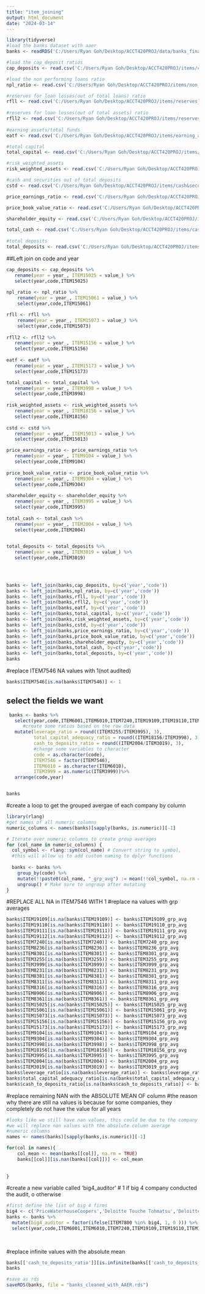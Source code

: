 ```yaml
---
title: "item_joining"
output: html_document
date: "2024-03-14"
---
```


```r
library(tidyverse)
#load the banks dataset with aaer
banks <- readRDS('C:/Users/Ryan Goh/Desktop/ACCT420PROJ/data/banks_final_aaer.rds')

#load the cap_deposit ratios
cap_deposits <- read.csv('C:/Users/Ryan Goh/Desktop/ACCT420PROJ/items/cap_deposit_ratio.csv')

#load the non performing loans ratio
npl_ratio <- read.csv('C:/Users/Ryan Goh/Desktop/ACCT420PROJ/items/non_performing_loans_ratio.csv')

#reserves for loan losses(out of total loans) ratio
rfll <- read.csv('C:/Users/Ryan Goh/Desktop/ACCT420PROJ/items/reserves_for_loan_losses.csv')
 
#reserves for loan losses(out of total assets) ratio
rfll2 <- read.csv('C:/Users/Ryan Goh/Desktop/ACCT420PROJ/items/reserves_for_loan_losses(total assets).csv')
 
#earning assets/total funds
eatf <- read.csv('C:/Users/Ryan Goh/Desktop/ACCT420PROJ/items/earning_assets_total_funds.csv')

#total capital
total_capital <- read.csv('C:/Users/Ryan Goh/Desktop/ACCT420PROJ/items/total_capital.csv')

#risk_weighted_assets
risk_weighted_assets <- read.csv('C:/Users/Ryan Goh/Desktop/ACCT420PROJ/items/risk_weighted_assets.csv')

#cash and securities out of total deposits
cstd <- read.csv('C:/Users/Ryan Goh/Desktop/ACCT420PROJ/items/cash&securities_deposits.csv')

price_earnings_ratio <- read.csv('C:/Users/Ryan Goh/Desktop/ACCT420PROJ/items/price_earnings_ratio.csv')

price_book_value_ratio <- read.csv('C:/Users/Ryan Goh/Desktop/ACCT420PROJ/items/price_book_value_ratio.csv')

shareholder_equity <- read.csv('C:/Users/Ryan Goh/Desktop/ACCT420PROJ/items/shareholder_equity.csv')

total_cash <- read.csv('C:/Users/Ryan Goh/Desktop/ACCT420PROJ/items/cash.csv')
 
#total deposits
total_deposits <- read.csv('C:/Users/Ryan Goh/Desktop/ACCT420PROJ/items/deposits.csv')

```

##Left join on code and year

```r
cap_deposits <- cap_deposits %>%
   rename(year = year_, ITEM15025 = value_) %>%
   select(year,code,ITEM15025)
 
npl_ratio <- npl_ratio %>%
    rename(year = year_, ITEM15061 = value_) %>%
    select(year,code,ITEM15061)

rfll <- rfll %>%
    rename(year = year_, ITEM15073 = value_) %>%
    select(year,code,ITEM15073)
 
rfll2 <- rfll2 %>%
   rename(year = year_, ITEM15156 = value_) %>%
   select(year,code,ITEM15156)
 
eatf <- eatf %>%
   rename(year = year_, ITEM15173 = value_) %>%
   select(year,code,ITEM15173)

total_capital <- total_capital %>%
   rename(year = year_, ITEM3998 = value_) %>%
   select(year,code,ITEM3998)
 
risk_weighted_assets <- risk_weighted_assets %>%
   rename(year = year_, ITEM18156 = value_) %>%
   select(year,code,ITEM18156)
 
cstd <- cstd %>%
   rename(year = year_, ITEM15013 = value_) %>%
   select(year,code,ITEM15013)

price_earnings_ratio <- price_earnings_ratio %>%
   rename(year = year_, ITEM9104 = value_) %>%
   select(year,code,ITEM9104)
 
price_book_value_ratio <- price_book_value_ratio %>%
   rename(year = year_, ITEM9304 = value_) %>%
   select(year,code,ITEM9304)
 
shareholder_equity <- shareholder_equity %>%
   rename(year = year_, ITEM3995 = value_) %>%
   select(year,code,ITEM3995)
 
total_cash <- total_cash %>%
   rename(year = year_, ITEM2004 = value_) %>%
   select(year,code,ITEM2004)

 
total_deposits <- total_deposits %>%
   rename(year = year_, ITEM3019 = value_) %>%
   select(year,code,ITEM3019)


  

banks <- left_join(banks,cap_deposits, by=c('year','code'))
banks <- left_join(banks,npl_ratio, by=c('year','code'))
banks <- left_join(banks,rfll, by=c('year','code'))
banks <- left_join(banks,rfll2, by=c('year','code'))
banks <- left_join(banks,eatf, by=c('year','code'))
banks <- left_join(banks,total_capital, by=c('year','code'))
banks <- left_join(banks,risk_weighted_assets, by=c('year','code'))
banks <- left_join(banks,cstd, by=c('year','code'))
banks <- left_join(banks,price_earnings_ratio, by=c('year','code'))
banks <- left_join(banks,price_book_value_ratio, by=c('year','code'))
banks <- left_join(banks,shareholder_equity, by=c('year','code'))
banks <- left_join(banks,total_cash, by=c('year','code'))
banks <- left_join(banks,total_deposits, by=c('year','code'))
banks
```
#replace ITEM7546 NA values with 1(not audited)
```r
banks$ITEM7546[is.na(banks$ITEM7546)] <- 1

```

## select the fields we want

```r
 banks <- banks %>%
   select(year,code,ITEM6001,ITEM6010,ITEM7240,ITEM19109,ITEM19110,ITEM19111,ITEM19112,ITEM8236,ITEM8301,ITEM3255,ITEM3999,ITEM8236,ITEM8231,ITEM8236,ITEM8381,ITEM8311,ITEM8316,ITEM8906,ITEM8361,ITEM15025,ITEM15061,ITEM15073,ITEM15156,ITEM15173,ITEM7800,ITEM7546,ITEM9104,ITEM9304,ITEM3998,ITEM18156,ITEM3995,ITEM2004,ITEM3019,ITEM7546,AAER)%>%
      #create some ratios based on the raw data
   mutate(leverage_ratio = round((ITEM3255/ITEM3995), 3),
          total_capital_adequacy_ratio = round((ITEM18156/ITEM3998), 3),
          cash_to_deposits_ratio = round((ITEM2004/ITEM3019), 3),
          #change some variables to character
          code = as.character(code),
          ITEM7546 = factor(ITEM7546),
          ITEM6010 = as.character(ITEM6010),
          ITEM3999 = as.numeric(ITEM3999))%>%
   arrange(code,year) 


banks
```



#create a loop to get the grouped avergae of each company by column
```r
library(rlang)
#get names of all numeric columns
numeric_columns <- names(banks)[sapply(banks, is.numeric)][-1]

# Iterate over numeric columns to create group averages
for (col_name in numeric_columns) {
  col_symbol <- rlang::sym(col_name) # Convert string to symbol, 
  #this will allow us to add custom naming to dplyr functions
  
  banks <- banks %>%
    group_by(code) %>%
    mutate(!!paste0(col_name, "_grp_avg") := mean(!!col_symbol, na.rm = TRUE)) %>%
    ungroup() # Make sure to ungroup after mutating
}

```


#REPLACE ALL NA in ITEM7546 WITH 1
#replace na values with grp averages
```r
banks$ITEM19109[is.na(banks$ITEM19109)] <- banks$ITEM19109_grp_avg
banks$ITEM19110[is.na(banks$ITEM19110)] <- banks$ITEM19110_grp_avg
banks$ITEM19111[is.na(banks$ITEM19111)] <- banks$ITEM19111_grp_avg
banks$ITEM19112[is.na(banks$ITEM19112)] <- banks$ITEM19112_grp_avg
banks$ITEM7240[is.na(banks$ITEM7240)] <- banks$ITEM7240_grp_avg
banks$ITEM8236[is.na(banks$ITEM8236)] <- banks$ITEM8236_grp_avg
banks$ITEM8301[is.na(banks$ITEM8301)] <- banks$ITEM8301_grp_avg
banks$ITEM3255[is.na(banks$ITEM3255)] <- banks$ITEM3255_grp_avg
banks$ITEM3999[is.na(banks$ITEM3999)] <- banks$ITEM3999_grp_avg
banks$ITEM8231[is.na(banks$ITEM8231)] <- banks$ITEM8231_grp_avg
banks$ITEM8381[is.na(banks$ITEM8381)] <- banks$ITEM8381_grp_avg
banks$ITEM8311[is.na(banks$ITEM8311)] <- banks$ITEM8311_grp_avg
banks$ITEM8316[is.na(banks$ITEM8316)] <- banks$ITEM8316_grp_avg
banks$ITEM8906[is.na(banks$ITEM8906)] <- banks$ITEM8906_grp_avg
banks$ITEM8361[is.na(banks$ITEM8361)] <- banks$ITEM8361_grp_avg
banks$ITEM15025[is.na(banks$ITEM15025)] <- banks$ITEM15025_grp_avg
banks$ITEM15061[is.na(banks$ITEM15061)] <- banks$ITEM15061_grp_avg
banks$ITEM15073[is.na(banks$ITEM15073)] <- banks$ITEM15073_grp_avg
banks$ITEM15156[is.na(banks$ITEM15156)] <- banks$ITEM15156_grp_avg
banks$ITEM15173[is.na(banks$ITEM15173)] <- banks$ITEM15173_grp_avg
banks$ITEM9104[is.na(banks$ITEM9104)] <- banks$ITEM9104_grp_avg
banks$ITEM9304[is.na(banks$ITEM9304)] <- banks$ITEM9304_grp_avg
banks$ITEM3998[is.na(banks$ITEM3998)] <- banks$ITEM3998_grp_avg
banks$ITEM18156[is.na(banks$ITEM18156)] <- banks$ITEM18156_grp_avg
banks$ITEM3995[is.na(banks$ITEM3995)] <- banks$ITEM3995_grp_avg
banks$ITEM2004[is.na(banks$ITEM2004)] <- banks$ITEM2004_grp_avg
banks$ITEM3019[is.na(banks$ITEM3019)] <- banks$ITEM3019_grp_avg
banks$leverage_ratio[is.na(banks$leverage_ratio)] <- banks$leverage_ratio_grp_avg
banks$total_capital_adequacy_ratio[is.na(banks$total_capital_adequacy_ratio)] <- banks$total_capital_adequacy_ratio_grp_avg
banks$cash_to_deposits_ratio[is.na(banks$cash_to_deposits_ratio)] <- banks$cash_to_deposits_ratio_grp_avg
```


#replace remaining NAN with the ABSOLUTE MEAN OF column
#the reason why there are still na values is because for some companies, they completely do not have the value for all years
```r
#looks like we still have nan values, this could be due to the company's column data not being present at all
#we will replace nan values with the absolute column average
#numeric columns
names <- names(banks)[sapply(banks,is.numeric)][-1]

for(col in names){
    col_mean <- mean(banks[[col]], na.rm = TRUE)
    banks[[col]][is.nan(banks[[col]])] <- col_mean
    
  
}

```

#create a new variable called 'big4_auditor'
# 1 if big 4 company conducted the audit, o otherwise
```r
#first define the list of big 4 firms
big4 <- c('PriceWaterhouseCoopers','Deloitte Touche Tohmatsu','Deloitte & Touche','Ernst & Young','KPMG')
banks <- banks %>%
  mutate(big4_auditor = factor(ifelse(ITEM7800 %in% big4, 1, 0 ))) %>%
  select(year,code,ITEM6001,ITEM6010,ITEM7240,ITEM19109,ITEM19110,ITEM19111,ITEM19112,ITEM8236,ITEM8301,ITEM3255,ITEM3999,ITEM8236,ITEM8231,ITEM8236,ITEM8381,ITEM8311,ITEM8316,ITEM8906,ITEM8361,ITEM15025,ITEM15061,ITEM15073,ITEM15156,ITEM15173,ITEM7546,ITEM9104,ITEM9304,ITEM3998,ITEM18156,ITEM3995,ITEM2004,ITEM3019,ITEM7546,big4_auditor,leverage_ratio,total_capital_adequacy_ratio,cash_to_deposits_ratio,AAER)
           
  
```

#replace infinite values with  the absolute mean
```R
banks[['cash_to_deposits_ratio']][is.infinite(banks[['cash_to_deposits_ratio']])] <- mean(banks[['cash_to_deposits_ratio']], na.rm = TRUE)
banks
```

```r
#save as rds
saveRDS(banks, file = "banks_cleaned_with_AAER.rds")


```